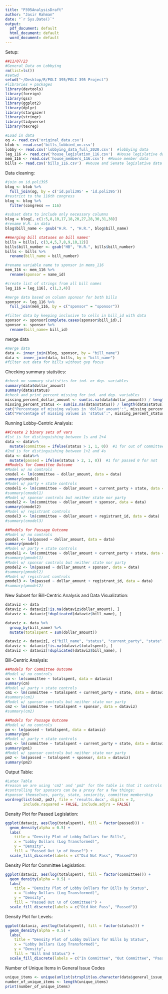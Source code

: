 ```yaml
---
title: "P395AnalysisDraft"
author: "Jasir Rahman"
date: "`r Sys.Date()`"
output:
  pdf_document: default
  html_document: default
  word_document: default
---
```


Setup:
```r
##11/07/23
#General Data on Lobbying
rm(list=ls())  
#setwd
setwd("~/Desktop/R/POLI 395/POLI 395 Project")
#libraries + packages
library(devtools)
library(foreign)
library(qss)
library(ggplot2)
library(dplyr)
library(stargazer)
library(stringr)
library(tidyverse)
library(texreg)

#Load in data
og <- read.csv('original_data.csv')
blob <- read.csv('bills_lobbied_on.csv')  
lobby <- read.csv('lobbying_data_full_2020.csv')  #lobbying data
leg_116 <- read.csv('house_legislation_116.csv')  #House legislative data
mem_116 <- read.csv('house_members_116.csv')  #House member data
bills <- read.csv('bills_116.csv')  #House and Senate legislative data

```

Data cleaning:
```r
#join on id.poli395
blog <- blob %>% 
  full_join(og, by = c('id.poli395' = 'id.poli395'))
#restrict to the 116th congress
blog <- blog %>% 
  filter(congress == 116)

#subset data to include only necessary columns
blog = blog[, c(1:5,8,10,17,18,20,27,28,30,31,38)]
#rename H.R. in data
blog$bill_name <- gsub("H.R. ", "H.R.", blog$bill_name)

##merging bill statuses on bill names'
bills = bills[, c(3,4,5,7,8,9,10,12)]
bills$bill_number <- gsub("HB", "H.R.", bills$bill_number)
bills <- bills %>% 
  rename(bill_name = bill_number)

#rename variable name to sponsor in mems_116
mem_116 <- mem_116 %>%
  rename(sponsor = name_id)

#create list of strings from all bill names 
leg_116 = leg_116[, c(1,3,4)]

#merge data based on column sponsor for both bills
sponsor <- leg_116 %>%
  full_join(mem_116, by = c("sponsor" = "sponsor"))

#filter data by keeping inclusive to cells in bill_id with data
sponsor <- sponsor[complete.cases(sponsor$bill_id),]
sponsor <- sponsor %>% 
  rename(bill_name= bill_id)
```

merge data
```r
#merge data
data <- inner_join(blog, sponsor, by = "bill_name")
data <- inner_join(data, bills, by = "bill_name")
#filter out data for bills without gvp focus
```


Checking summary statistics:
```r
#check on summary statistics for ind. or dep. variables
summary(data$dollar_amount)
summary(data$status)
#check and print percent missing for ind. and dep. variables
missing_percent_dollar_amount <- sum(is.na(data$dollar_amount)) / length(data$dollar_amount) * 100
missing_percent_status <- sum(is.na(data$status)) / length(data$status) * 100
cat("Percentage of missing values in 'dollar_amount':", missing_percent_dollar_amount, "%\n")
cat("Percentage of missing values in 'status':", missing_percent_status, "%\n")
```

Running Lobby-Centric Analysis:

```r
##Create 2 binary sets of vars
#1st is for distinguishing between 1s and 2+4
data <- data%>% 
  mutate(committee = ifelse(status > 1, 1, 0))  #1 for out of committee 0 for not
#2nd is for distinguishing between 1+2 and 4s
data <- data%>% 
  mutate(passed = ifelse(status > 2, 1, 0))  #1 for passed 0 for not
##Models for Committee Outcome
#Model w/ no controls
cmodel <- lm(committee ~ dollar_amount, data = data)
summary(cmodel)
#Model w/ party + state controls
cmodel1 <- lm(committee ~ dollar_amount + current_party + state, data = data)
#summary(cmodel1)
#Model w/ sponsor controls but neither state nor party
cmodel2 <- lm(committee ~ dollar_amount + sponsor, data = data)
summary(cmodel2)
#Model w/ registrant controls
cmodel3 <- lm(committee ~ dollar_amount + registrant_id, data = data)
#summary(cmodel3)

##Models for Passage Outcome
#Model w/ no controls
pmodel <- lm(passed ~ dollar_amount, data = data)
summary(pmodel)
#Model w/ party + state controls
pmodel1 <- lm(committee ~ dollar_amount + current_party + state, data = data)
#summary(pmodel1)
#Model w/ sponsor controls but neither state nor party
pmodel2 <- lm(passed ~ dollar_amount + sponsor, data = data)
#summary(pmodel2)
#Model w/ registrant controls
pmodel3 <- lm(passed ~ dollar_amount + registrant_id, data = data)
#summary(pmodel2)
```

New Subset for Bill-Centric Analysis and Data Visualization:

```r
dataviz <- data
dataviz <- dataviz[!is.na(dataviz$dollar_amount), ]
dataviz <- dataviz[!duplicated(dataviz$bill_name), ]

dataviz <- data %>% 
  group_by(bill_name) %>% 
  mutate(totalspent = sum(dollar_amount))

dataviz <- dataviz[, c("bill_name", "status", "current_party", "state", "sponsor", "committee", "passed", "totalspent")]
dataviz <- dataviz[!is.na(dataviz$totalspent), ]
dataviz <- dataviz[!duplicated(dataviz$bill_name), ]
```

Bill-Centric Analysis:
```r
##Models for Committee Outcome
#Model w/ no controls
cm <- lm(committee ~ totalspent, data = dataviz)
summary(cm)
#Model w/ party + state controls
cm1 <- lm(committee ~ totalspent + current_party + state, data = dataviz)
#summary(cm1)
#Model w/ sponsor controls but neither state nor party
cm2 <- lm(committee ~ totalspent + sponsor, data = dataviz)
#summary(cm2)

##Models for Passage Outcome
#Model w/ no controls
pm <- lm(passed ~ totalspent, data = dataviz)
summary(pm)
#Model w/ party + state controls
pm1 <- lm(committee ~ totalspent + current_party + state, data = dataviz)
summary(pm1)
#Model w/ sponsor controls but neither state nor party
pm2 <- lm(passed ~ totalspent + sponsor, data = dataviz)
summary(pm2)
```

Output Table:
```r
#Latex Table
#reason we are using 'cm2' and 'pm2' for the table is that it controls for the sponsors
#controlling for sponsors can be a proxy for a few things:
#sponsor themselves, party, state, seniority, committee membership
wordreg(list(cm2, pm2), file = 'results.docx', digits = 2,
        include.rsquared = FALSE, include.adjrs = FALSE)
```

Density Plot for Passed Legislation:
```r
ggplot(dataviz, aes(log(totalspent), fill = factor(passed))) +
  geom_density(alpha = 0.5) +
  labs(
    title = "Density Plot of Lobby Dollars for Bills",
    x = "Lobby Dollars (Log Transformed)",
    y = "Density",
    fill = "Passed Out \n of House?") +
  scale_fill_discrete(labels = c("Did Not Pass", "Passed"))
```

Density Plot for Committee Legislation:
```r
ggplot(dataviz, aes(log(totalspent), fill = factor(committee))) +
  geom_density(alpha = 0.5) +
  labs(
    title = "Density Plot of Lobby Dollars for Bills by Status",
    x = "Lobby Dollars (Log Transformed)",
    y = "Density",
    fill = "Passed Out \n of Committee?") +
  scale_fill_discrete(labels = c("Did Not Pass", "Passed"))
```

Density Plot for Levels:
```r
ggplot(dataviz, aes(log(totalspent), fill = factor(status))) +
  geom_density(alpha = 0.5) +
  labs(
    title = "Density Plot of Lobby Dollars for Bills by Status",
    x = "Lobby Dollars (Log Transformed)",
    y = "Density",
    fill = "Bill End Status") +
  scale_fill_discrete(labels = c("In Committee", "Out Committee", "Passed"))
```
Number of Unique Items in General Issue Codes
```r
unique_items <- unique(unlist(strsplit(as.character(data$general_issue_codes), ",")))
number_of_unique_items <- length(unique_items)
print(number_of_unique_items)
```

